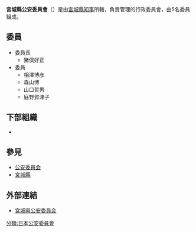 {{Infobox Govt Agency
  | agency_name     = 宮城縣公安委員會
  | nativename      = {{lang|ja|宮城県公安委員会}}{{ja}}<br>{{lang|ja|みやぎけんこうあんいいんかい}}
  | nativename_r    = Miyagi Prefectural Public Safety Commission{{en}}
  | jurisdiction    = [[File:Flag_of_Miyagi_Prefecture.svg|20px]] [[宮城縣|宮城縣]]
  | seal            = 
  | seal_width      = 
  | seal_caption    = 
  | logo            = 
  | logo_width      = 
  | logo_caption    = 
  | formed          = 
  | preceding1      = 
  | preceding2      =
  | dissolved       = 
  | superseding     = 
  | employees       = 5人
  | budget          = 
  | minister1_name  = 
  | minister1_pfo   = 
  | minister2_name  = 
  | minister2_pfo   =
  | chief1_title    = 委員長
  | chief1          = 豬俣好正
  | chief2_title    = 
  | chief2          = 
  | chief3_title    = 
  | chief3          = 
  | parent_agency   = [[宮城縣知事|宮城縣知事]]
  | child1_agency   = {{link-jp|宮城縣警察|宮城県警察|宮城縣警察}}
  | child2_agency   = 
  | child3_agency   = 
  | child4_agency   = 
  | child5_agency   = 
  | child6_agency   = 
  | child7_agency   = 
  | child8_agency   = 
  | child9_agency   = 
  | keydocument1    = 
  | keydocument2    =
  | picture         = 
  | picture_width   = 250px
  | picture_caption = 
  | headquarters    = {{JPN}}<br/>[[宮城縣|宮城縣]][[仙台市|仙台市]][[青葉區_(仙台市)|青葉區]]本町3丁目8番1號
  | website         = [http://www.police.pref.miyagi.jp/miyagi_kouaniinkai/ 宮城県公安委員会]
  | footnotes       = 
}}
'''宮城縣公安委員會'''（{{jpn|j=宮城県公安委員会|hg=みやぎけんこうあんいいんかい|rm=Mayagiken Kō'an-i'inkai}}）是由[[宮城縣知事|宮城縣知事]]所轄，負責管理{{link-jp|宮城縣警察|宮城県警察|宮城縣警察}}的行政委員會，由5名委員組成。

== 委員 ==
*委員長
**豬俣好正
*委員
**相澤博彦
**森山博
**山口哲男
**庭野賀津子

== 下部組織 ==
*{{link-jp|宮城縣警察|宮城県警察|宮城縣警察}}

== 參見 ==
*[[公安委員会|公安委員会]]
*[[宮城縣|宮城縣]]

== 外部連結 ==
*[http://www.police.pref.miyagi.jp/miyagi_kouaniinkai/ 宮城県公安委員会]{{Wayback|url=http://www.police.pref.miyagi.jp/miyagi_kouaniinkai/ |date=20161106054242 }}
{{日本都道府縣公安委員會}}
[[分類:日本公安委員會|分類:日本公安委員會]]